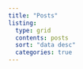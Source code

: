 ```yaml
---
title: "Posts"
listing: 
  type: grid
  contents: posts
  sort: "data desc"
  categories: true
---
```


